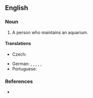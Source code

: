 ==English==

===Noun===
{{en-noun}}

# A person who maintains an aquarium.

====Translations====
{{trans-top|a person who maintains an aquarium}}
* Czech: {{t|cs|akvarista|m}}
{{trans-mid}}
* German: {{t+|de|Aquarianer|m}}, {{t|de|Aquarianerin|f}}, {{t|de|Aquarienliebhaber|m}}, {{t|de|Aquarienliebhaberin|f}}, {{t|de|Aquarist|m}}, {{t|de|Aquaristin|f}}
* Portuguese: {{t+|pt|aquarista|m|f}}
{{trans-bottom}}

===References===
* {{R:Dictionary.com}}